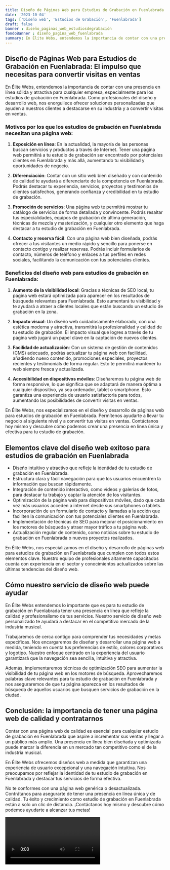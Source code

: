 ```yaml
---
title: Diseño de Páginas Web para Estudios de Grabación en Fuenlabrada
date: '2023-10-04'
tags: ['Diseño web', 'Estudios de Grabación', 'Fuenlabrada']
draft: false
banner : diseño_paginas_web_estudiosdegrabación
fondoBanner : diseño_pagina_web_fuenlabrada
summary: En Élite Webs, entendemos la importancia de contar con una presencia en línea sólida y atractiva para cualquier empresa, especialmente para los estudios de grabación en Fuenlabrada. Como profesionales del diseño y desarrollo web, nos enorgullece ofrecer soluciones personalizadas que ayuden a nuestros clientes a destacarse en su industria y a convertir visitas en ventas.
---
```


## Diseño de Páginas Web para Estudios de Grabación en Fuenlabrada: El impulso que necesitas para convertir visitas en ventas

En Élite Webs, entendemos la importancia de contar con una presencia en línea sólida y atractiva para cualquier empresa, especialmente para los estudios de grabación en Fuenlabrada. Como profesionales del diseño y desarrollo web, nos enorgullece ofrecer soluciones personalizadas que ayuden a nuestros clientes a destacarse en su industria y a convertir visitas en ventas.

### Motivos por los que los estudios de grabación en Fuenlabrada necesitan una página web:

1. **Exposición en línea**: En la actualidad, la mayoría de las personas buscan servicios y productos a través de Internet. Tener una página web permitirá a tu estudio de grabación ser encontrado por potenciales clientes en Fuenlabrada y más allá, aumentando tu visibilidad y oportunidades de negocio.

2. **Diferenciación**: Contar con un sitio web bien diseñado y con contenido de calidad te ayudará a diferenciarte de la competencia en Fuenlabrada. Podrás destacar tu experiencia, servicios, proyectos y testimonios de clientes satisfechos, generando confianza y credibilidad en tu estudio de grabación.

3. **Promoción de servicios**: Una página web te permitirá mostrar tu catálogo de servicios de forma detallada y convincente. Podrás resaltar tus especialidades, equipos de grabación de última generación, técnicas de mezcla y masterización, y cualquier otro elemento que haga destacar a tu estudio de grabación en Fuenlabrada.

4. **Contacto y reserva fácil**: Con una página web bien diseñada, podrás ofrecer a tus visitantes un medio rápido y sencillo para ponerse en contacto contigo y realizar reservas. Podrás incluir formularios de contacto, números de teléfono y enlaces a tus perfiles en redes sociales, facilitando la comunicación con tus potenciales clientes.

### Beneficios del diseño web para estudios de grabación en Fuenlabrada:

1. **Aumento de la visibilidad local**: Gracias a técnicas de SEO local, tu página web estará optimizada para aparecer en los resultados de búsqueda relevantes para Fuenlabrada. Esto aumentará tu visibilidad y te ayudará a atraer a clientes locales que están buscando un estudio de grabación en la zona.

2. **Impacto visual**: Un diseño web cuidadosamente elaborado, con una estética moderna y atractiva, transmitirá la profesionalidad y calidad de tu estudio de grabación. El impacto visual que logres a través de tu página web jugará un papel clave en la captación de nuevos clientes.

3. **Facilidad de actualización**: Con un sistema de gestión de contenidos (CMS) adecuado, podrás actualizar tu página web con facilidad, añadiendo nuevo contenido, promociones especiales, proyectos recientes y testimonials de forma regular. Esto te permitirá mantener tu web siempre fresca y actualizada.

4. **Accesibilidad en dispositivos móviles**: Diseñaremos tu página web de forma responsive, lo que significa que se adaptará de manera óptima a cualquier dispositivo, ya sea ordenador, tablet o smartphone. Esto garantiza una experiencia de usuario satisfactoria para todos, aumentando las posibilidades de convertir visitas en ventas.

En Élite Webs, nos especializamos en el diseño y desarrollo de páginas web para estudios de grabación en Fuenlabrada. Permítenos ayudarte a llevar tu negocio al siguiente nivel y a convertir tus visitas en ventas. Contáctanos hoy mismo y descubre cómo podemos crear una presencia en línea única y efectiva para tu estudio de grabación.

<GifSeo />

<Cta />

## Elementos clave del diseño web exitoso para estudios de grabación en Fuenlabrada

- Diseño intuitivo y atractivo que refleje la identidad de tu estudio de grabación en Fuenlabrada.
- Estructura clara y fácil navegación para que los usuarios encuentren la información que buscan rápidamente.
- Integración de contenido interactivo, como vídeos y galerías de fotos, para destacar tu trabajo y captar la atención de los visitantes.
- Optimización de la página web para dispositivos móviles, dado que cada vez más usuarios acceden a internet desde sus smartphones o tablets.
- Incorporación de un formulario de contacto y llamadas a la acción que faciliten la comunicación con tus potenciales clientes en Fuenlabrada.
- Implementación de técnicas de SEO para mejorar el posicionamiento en los motores de búsqueda y atraer mayor tráfico a tu página web.
- Actualización regular de contenido, como noticias sobre tu estudio de grabación en Fuenlabrada o nuevos proyectos realizados.

En Élite Webs, nos especializamos en el diseño y desarrollo de páginas web para estudios de grabación en Fuenlabrada que cumplen con todos estos elementos clave. Nuestro equipo de profesionales altamente capacitados cuenta con experiencia en el sector y conocimientos actualizados sobre las últimas tendencias del diseño web.

## Cómo nuestro servicio de diseño web puede ayudar

En Élite Webs entendemos lo importante que es para tu estudio de grabación en Fuenlabrada tener una presencia en línea que refleje la calidad y profesionalismo de tus servicios. Nuestro servicio de diseño web personalizado te ayudará a destacar en el competitivo mercado de la industria musical.

Trabajaremos de cerca contigo para comprender tus necesidades y metas específicas. Nos encargaremos de diseñar y desarrollar una página web a medida, teniendo en cuenta tus preferencias de estilo, colores corporativos y logotipo. Nuestro enfoque centrado en la experiencia del usuario garantizará que la navegación sea sencilla, intuitiva y atractiva.

Además, implementaremos técnicas de optimización SEO para aumentar la visibilidad de tu página web en los motores de búsqueda. Aprovecharemos palabras clave relevantes para tu estudio de grabación en Fuenlabrada y nos aseguraremos de que tu página aparezca en los resultados de búsqueda de aquellos usuarios que busquen servicios de grabación en la ciudad.

## Conclusión: la importancia de tener una página web de calidad y contratarnos

Contar con una página web de calidad es esencial para cualquier estudio de grabación en Fuenlabrada que aspire a incrementar sus ventas y llegar a un público más amplio. Una presencia en línea bien diseñada y optimizada puede marcar la diferencia en un mercado tan competitivo como el de la industria musical.

En Élite Webs ofrecemos diseños web a medida que garantizan una experiencia de usuario excepcional y una navegación intuitiva. Nos preocupamos por reflejar la identidad de tu estudio de grabación en Fuenlabrada y destacar tus servicios de forma efectiva.

No te conformes con una página web genérica o desactualizada. Contrátanos para asegurarte de tener una presencia en línea única y de calidad. Tu éxito y crecimiento como estudio de grabación en Fuenlabrada están a solo un clic de distancia. ¡Contáctanos hoy mismo y descubre cómo podemos ayudarte a alcanzar tus metas!

<Video />

<CtaBot job='Estudios de Grabación' city='Fuenlabrada'/>

<Gmaps query='Fuenlabrada+españa+maps' />